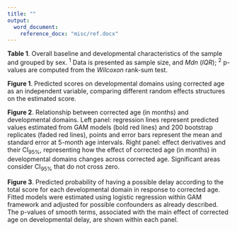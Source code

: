 ```yaml
---
title: ""
output:
  word_document:
    reference_docx: "misc/ref.docx"
---
```


[**Table 1**]{#tab1}. Overall baseline and developmental characteristics of the sample and grouped by sex. ^1^ Data is presented as sample size, and *Mdn* (*IQR*); ^2^ p-values are computed from the *Wilcoxon* rank-sum test.

[**Figure 1**]{#fig1}. Predicted scores on developmental domains using corrected age as an independent variable, comparing different random effects structures on the estimated score.

[**Figure 2**]{#fig2}. Relationship between corrected age (in months) and developmental domains. Left panel: regression lines represent predicted values estimated from GAM models (bold red lines) and 200 bootstrap replicates (faded red lines), points and error bars represent the mean and standard error at 5-month age intervals. Right panel: effect derivatives and their CI~95%~, representing how the effect of corrected age (in months) in developmental domains changes across corrected age. Significant areas consider CI~95%~ that do not cross zero.

[**Figure 3**]{#fig3}. Predicted probability of having a possible delay according to the total score for each developmental domain in response to corrected age. Fitted models were estimated using logistic regression within GAM framework and adjusted for possible confounders as already described. The p-values of smooth terms, associated with the main effect of corrected age on developmental delay, are shown within each panel.

